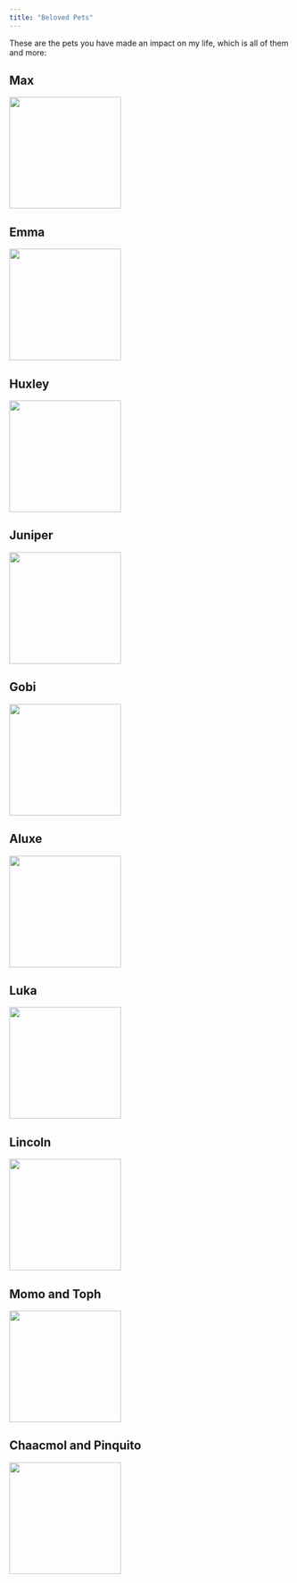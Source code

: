 ```yaml
---
title: "Beloved Pets"
---
```


These are the pets you have made an impact on my life, which is all of them and more:

## Max

![](Max.jpeg){width="200"}

## Emma

![](Emma.jpeg){width="200"}

## Huxley

![](Hux.jpeg){width="200"}

## Juniper

![](Jun.jpeg){width="200"}

## Gobi

![](Gobi.jpeg){width="200"}

## Aluxe

![](Aluxe.png){width="200"}

## Luka

![](Luka.jpeg){width="200"}

## Lincoln

![](Lincoln.jpeg){width="200"}

## Momo and Toph

![](MomoToph.jpeg){width="200"}

## Chaacmol and Pinquito

![](ChaacPinq.jpeg){width="200"}
